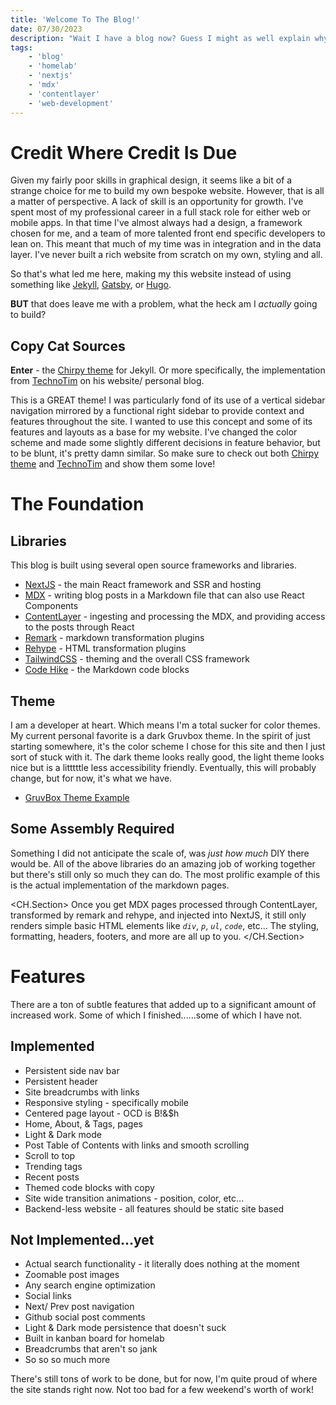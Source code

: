 ```yaml
---
title: 'Welcome To The Blog!'
date: 07/30/2023
description: "Wait I have a blog now? Guess I might as well explain why! We'll also dig into some of the features, how it was built, and what to look forward to next. This post will cover building the basics of how I built my personal blog including: NextJS, Content Layer MDX, Tailwind and more. "
tags: 
    - 'blog'
    - 'homelab'
    - 'nextjs'
    - 'mdx'
    - 'contentlayer'
    - 'web-development'
---
```


# Credit Where Credit Is Due

Given my fairly poor skills in graphical design, it seems like a bit of a strange choice for me to build my own bespoke website. However, that is all a matter of perspective. A lack of skill is an opportunity for growth. I've spent most of my professional career in a full stack role for either web or mobile apps. In that time I've almost always had a design, a framework chosen for me, and a team of more talented front end specific developers to lean on. This meant that much of my time was in integration and in the data layer. I've never built a rich website from scratch on my own, styling and all.

So that's what led me here, making my this website instead of using something like [Jekyll](https://jekyllrb.com/), [Gatsby](https://www.gatsbyjs.com/), or [Hugo](https://gohugo.io/).

**BUT** that does leave me with a problem, what the heck am I *actually* going to build?

## Copy Cat Sources

**Enter** - the [Chirpy theme](https://github.com/cotes2020/jekyll-theme-chirpy/tree/e8ef69ad1784661c5bb06dbcf530cfa37af63383) for Jekyll. Or more specifically, the implementation from [TechnoTim](https://technotim.live/) on his website/ personal blog.

This is a GREAT theme! I was particularly fond of its use of a vertical sidebar navigation mirrored by a functional right sidebar to provide context and features throughout the site. I wanted to use this concept and some of its features and layouts as a base for my website. I've changed the color scheme and made some slightly different decisions in feature behavior, but to be blunt, it's pretty damn similar. So make sure to check out both [Chirpy theme](https://github.com/cotes2020/jekyll-theme-chirpy/tree/e8ef69ad1784661c5bb06dbcf530cfa37af63383) and [TechnoTim](https://technotim.live/) and show them some love!


# The Foundation

## Libraries

This blog is built using several open source frameworks and libraries.

 - [NextJS](https://nextjs.org/) - the main React framework and SSR and hosting
 - [MDX](https://mdxjs.com/) - writing blog posts in a Markdown file that can also use React Components
 - [ContentLayer](https://www.contentlayer.dev/) - ingesting and processing the MDX, and providing access to the posts through React
 - [Remark](https://github.com/remarkjs/remark) - markdown transformation plugins
 - [Rehype](https://github.com/rehypejs/rehype) - HTML transformation plugins
 - [TailwindCSS](https://tailwindcss.com/) - theming and the overall CSS framework
 - [Code Hike](https://codehike.org/docs/themes) - the Markdown code blocks

## Theme

I am a developer at heart. Which means I'm a total sucker for color themes. My current personal favorite is a dark Gruvbox theme. In the spirit of just starting somewhere, it's the color scheme I chose for this site and then I just sort of stuck with it. The dark theme looks really good, the light theme looks nice but is a litttttle less accessibility friendly. Eventually, this will probably change, but for now, it's what we have.

- [GruvBox Theme Example](https://github.com/jdinhify/vscode-theme-gruvbox)

## Some Assembly Required

Something I did not anticipate the scale of, was *just how much* DIY there would be. All of the above libraries do an amazing job of working together but there's still only so much they can do. The most prolific example of this is the actual implementation of the markdown pages.

<CH.Section>
Once you get MDX pages processed through ContentLayer, transformed by remark and rehype, and injected into NextJS, it still only renders simple basic HTML elements like _`div`_, _`p`_, _`ul`_, _`code`_, etc... The styling, formatting, headers, footers, and more are all up to you.
</CH.Section>

# Features

There are a ton of subtle features that added up to a significant amount of increased work. Some of which I finished......some of which I have not.

## Implemented

- Persistent side nav bar
- Persistent header
- Site breadcrumbs with links
- Responsive styling - specifically mobile
- Centered page layout - OCD is B!&$h
- Home, About, & Tags, pages
- Light & Dark mode
- Post Table of Contents with links and smooth scrolling
- Scroll to top
- Trending tags
- Recent posts
- Themed code blocks with copy
- Site wide transition animations - position, color, etc...
- Backend-less website - all features should be static site based

## Not Implemented...yet

- Actual search functionality - it literally does nothing at the moment
- Zoomable post images
- Any search engine optimization
- Social links
- Next/ Prev post navigation
- Github social post comments
- Light & Dark mode persistence that doesn't suck
- Built in kanban board for homelab
- Breadcrumbs that aren't so jank
- So so so much more

There's still tons of work to be done, but for now, I'm quite proud of where the site stands right now. Not too bad for a few weekend's worth of work!